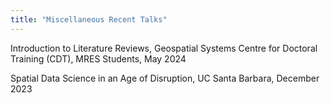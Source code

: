 ```yaml
---
title: "Miscellaneous Recent Talks"
---
```


Introduction to Literature Reviews, Geospatial Systems Centre for Doctoral Training (CDT), MRES Students, May 2024


Spatial Data Science in an Age of Disruption, UC Santa Barbara, December 2023

